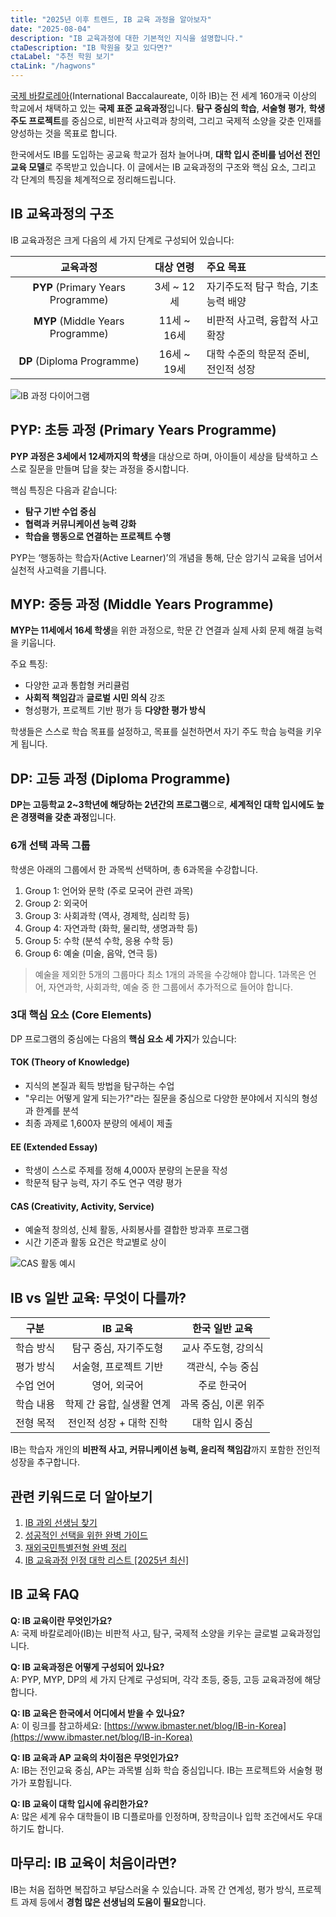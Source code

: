 ```yaml
---
title: "2025년 이후 트렌드, IB 교육 과정을 알아보자"
date: "2025-08-04"
description: "IB 교육과정에 대한 기본적인 지식을 설명합니다."
ctaDescription: "IB 학원을 찾고 있다면?"
ctaLabel: "추천 학원 보기"
ctaLink: "/hagwons"
---
```


[국제 바칼로레아](https://www.ibo.org/)(International Baccalaureate, 이하 IB)는 전 세계 160개국 이상의 학교에서 채택하고 있는 **국제 표준 교육과정**입니다. **탐구 중심의 학습**, **서술형 평가**, **학생 주도 프로젝트**를 중심으로, 비판적 사고력과 창의력, 그리고 국제적 소양을 갖춘 인재를 양성하는 것을 목표로 합니다.

한국에서도 IB를 도입하는 공교육 학교가 점차 늘어나며, **대학 입시 준비를 넘어선 전인교육 모델**로 주목받고 있습니다. 이 글에서는 IB 교육과정의 구조와 핵심 요소, 그리고 각 단계의 특징을 체계적으로 정리해드립니다.

## IB 교육과정의 구조

IB 교육과정은 크게 다음의 세 가지 단계로 구성되어 있습니다:

| 교육과정 | 대상 연령     | 주요 목표                         |
|:-------:|:------------:|:---------------------------------|
| **PYP** (Primary Years Programme) | 3세 ~ 12세  | 자기주도적 탐구 학습, 기초 능력 배양 |
| **MYP** (Middle Years Programme)  | 11세 ~ 16세 | 비판적 사고력, 융합적 사고 확장     |
| **DP**  (Diploma Programme)       | 16세 ~ 19세 | 대학 수준의 학문적 준비, 전인적 성장 |

![IB 과정 다이어그램](https://scdoramzssnimcbsojml.supabase.co/storage/v1/object/public/blog-images/blog-images/1742655853639-quill-image.png)

## PYP: 초등 과정 (Primary Years Programme)

**PYP 과정은 3세에서 12세까지의 학생**을 대상으로 하며, 아이들이 세상을 탐색하고 스스로 질문을 만들며 답을 찾는 과정을 중시합니다.

핵심 특징은 다음과 같습니다:

- **탐구 기반 수업 중심**  
- **협력과 커뮤니케이션 능력 강화**  
- **학습을 행동으로 연결하는 프로젝트 수행**  

PYP는 ‘행동하는 학습자(Active Learner)’의 개념을 통해, 단순 암기식 교육을 넘어서 실천적 사고력을 기릅니다.

## MYP: 중등 과정 (Middle Years Programme)

**MYP는 11세에서 16세 학생**을 위한 과정으로, 학문 간 연결과 실제 사회 문제 해결 능력을 키웁니다.

주요 특징:

- 다양한 교과 통합형 커리큘럼  
- **사회적 책임감**과 **글로벌 시민 의식** 강조  
- 형성평가, 프로젝트 기반 평가 등 **다양한 평가 방식**  

학생들은 스스로 학습 목표를 설정하고, 목표를 실천하면서 자기 주도 학습 능력을 키우게 됩니다.

## DP: 고등 과정 (Diploma Programme)

**DP는 고등학교 2~3학년에 해당하는 2년간의 프로그램**으로, **세계적인 대학 입시에도 높은 경쟁력을 갖춘 과정**입니다.

### 6개 선택 과목 그룹

학생은 아래의 그룹에서 한 과목씩 선택하며, 총 6과목을 수강합니다.

1. Group 1: 언어와 문학 (주로 모국어 관련 과목)  
2. Group 2: 외국어  
3. Group 3: 사회과학 (역사, 경제학, 심리학 등)  
4. Group 4: 자연과학 (화학, 물리학, 생명과학 등)  
5. Group 5: 수학 (분석 수학, 응용 수학 등)  
6. Group 6: 예술 (미술, 음악, 연극 등)  

> 예술을 제외한 5개의 그룹마다 최소 1개의 과목을 수강해야 합니다. 1과목은 언어, 자연과학, 사회과학, 예술 중 한 그룹에서 추가적으로 들어야 합니다.

### 3대 핵심 요소 (Core Elements)

DP 프로그램의 중심에는 다음의 **핵심 요소 세 가지**가 있습니다:

#### TOK (Theory of Knowledge)

- 지식의 본질과 획득 방법을 탐구하는 수업  
- "우리는 어떻게 알게 되는가?"라는 질문을 중심으로 다양한 분야에서 지식의 형성과 한계를 분석  
- 최종 과제로 1,600자 분량의 에세이 제출  

#### EE (Extended Essay)

- 학생이 스스로 주제를 정해 4,000자 분량의 논문을 작성  
- 학문적 탐구 능력, 자기 주도 연구 역량 평가  

#### CAS (Creativity, Activity, Service)

- 예술적 창의성, 신체 활동, 사회봉사를 결합한 방과후 프로그램  
- 시간 기준과 활동 요건은 학교별로 상이  

![CAS 활동 예시](https://scdoramzssnimcbsojml.supabase.co/storage/v1/object/public/blog-images/blog-images/1742655855396-quill-image.png)

## IB vs 일반 교육: 무엇이 다를까?

| 구분     | IB 교육               | 한국 일반 교육        |
|:-------:|:---------------------:|:----------------------:|
| 학습 방식 | 탐구 중심, 자기주도형 | 교사 주도형, 강의식     |
| 평가 방식 | 서술형, 프로젝트 기반  | 객관식, 수능 중심       |
| 수업 언어 | 영어, 외국어          | 주로 한국어            |
| 학습 내용 | 학제 간 융합, 실생활 연계 | 과목 중심, 이론 위주    |
| 전형 목적 | 전인적 성장 + 대학 진학 | 대학 입시 중심         |

IB는 학습자 개인의 **비판적 사고, 커뮤니케이션 능력, 윤리적 책임감**까지 포함한 전인적 성장을 추구합니다.

## 관련 키워드로 더 알아보기

1. [IB 과외 선생님 찾기](/find)  
2. [성공적인 선택을 위한 완벽 가이드](/blog/IB-subject-choices)  
3. [재외국민특별전형 완벽 정리](/blog/overseas-citizen)  
4. [IB 교육과정 인정 대학 리스트 [2025년 최신]](/blog/universities-that-accept-IB)

## IB 교육 FAQ

**Q: IB 교육이란 무엇인가요?**  
A: 국제 바칼로레아(IB)는 비판적 사고, 탐구, 국제적 소양을 키우는 글로벌 교육과정입니다.

**Q: IB 교육과정은 어떻게 구성되어 있나요?**  
A: PYP, MYP, DP의 세 가지 단계로 구성되며, 각각 초등, 중등, 고등 교육과정에 해당합니다.

**Q: IB 교육은 한국에서 어디에서 받을 수 있나요?**  
A: 이 링크를 참고하세요: [https://www.ibmaster.net/blog/IB-in-Korea](https://www.ibmaster.net/blog/IB-in-Korea)

**Q: IB 교육과 AP 교육의 차이점은 무엇인가요?**  
A: IB는 전인교육 중심, AP는 과목별 심화 학습 중심입니다. IB는 프로젝트와 서술형 평가가 포함됩니다.

**Q: IB 교육이 대학 입시에 유리한가요?**  
A: 많은 세계 유수 대학들이 IB 디플로마를 인정하며, 장학금이나 입학 조건에서도 우대하기도 합니다.

## 마무리: IB 교육이 처음이라면?

IB는 처음 접하면 복잡하고 부담스러울 수 있습니다. 과목 간 연계성, 평가 방식, 프로젝트 과제 등에서 **경험 많은 선생님의 도움이 필요**합니다.
